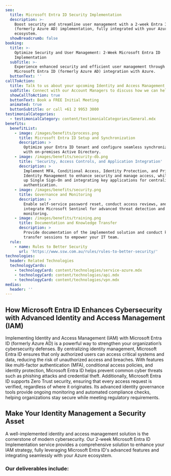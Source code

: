 ```yaml
---
seo:
  title: Microsoft Entra ID Security Implementation
  description: >-
    Boost security and streamline user management with a 2-week Entra ID
    (formerly Azure AD) implementation, fully integrated with your Azure
    ecosystem.
  showBreadcrumb: false
booking:
  title: >-
    Optimize Security and User Management: 2-Week Microsoft Entra ID
    Implementation
  subTitle: >-
    Experience enhanced security and efficient user management through seamless
    Microsoft Entra ID (formerly Azure AD) integration with Azure.
  buttonText: ''
callToAction:
  title: Talk to us about your upcoming Identity and Access Management project
  subTitle: Connect with our Account Managers to discuss how we can help.
  showCallToAction: true
  buttonText: Book a FREE Initial Meeting
  animated: true
  buttonSubtitle: or call +61 2 9953 3000
testimonialCategories:
  - testimonialCategory: content/testimonialCategories/General.mdx
benefits:
  benefitList:
    - image: /images/benefits/process.png
      title: Microsoft Entra ID Setup and Synchronization
      description: >
        Optimize your Entra ID tenant and configure seamless synchronization
        with on-premises Active Directory.
    - image: /images/benefits/security-db.png
      title: 'Security, Access Controls, and Application Integration'
      description: >
        Implement MFA, Conditional Access, Identity Protection, and Privileged
        Identity Management to enhance security and manage access, while setting
        up Single Sign-On and integrating key applications for centralized
        authentication.
    - image: /images/benefits/security.png
      title: Governance and Monitoring
      description: >
        Enable self-service password reset, conduct access reviews, and
        integrate Microsoft Sentinel for advanced threat detection and
        monitoring.
    - image: /images/benefits/training.png
      title: Documentation and Knowledge Transfer
      description: >
        Provide documentation of the implemented solution and conduct knowledge
        transfer sessions to empower your IT team.
  rule:
    - name: Rules to Better Security
      url: 'https://www.ssw.com.au/rules/rules-to-better-security/'
technologies:
  header: Related Technologies
  technologyCards:
    - technologyCard: content/technologies/service-azure.mdx
    - technologyCard: content/technologies/api.mdx
    - technologyCard: content/technologies/vpn.mdx
medias:
  header: ''
---
```


## How Microsoft Entra ID Enhances Cybersecurity with Advanced Identity and Access Management (IAM)

Implementing Identity and Access Management (IAM) with Microsoft Entra ID (formerly Azure AD) is a powerful way to strengthen your organization’s cybersecurity defenses. By centralizing identity management, Microsoft Entra ID ensures that only authorized users can access critical systems and data, reducing the risk of unauthorized access and breaches. With features like multi-factor authentication (MFA), conditional access policies, and identity protection, Microsoft Entra ID helps prevent common cyber threats such as phishing attacks and credential theft. Additionally, Microsoft Entra ID supports Zero Trust security, ensuring that every access request is verified, regardless of where it originates. Its advanced identity governance tools provide ongoing monitoring and automated compliance checks, helping organizations stay secure while meeting regulatory requirements.

## Make Your Identity Management a Security Asset

A well-implemented identity and access management solution is the cornerstone of modern cybersecurity. Our 2-week Microsoft Entra ID Implementation service provides a comprehensive solution to enhance your IAM strategy, fully leveraging Microsoft Entra ID's advanced features and integrating seamlessly with your Azure ecosystem.

<VideoEmbed url="https://www.youtube.com/watch?v=lYR1ezTKJgA&t=15s" caption="Cost cutting with Power Apps and development strategies with Richard Campbell and Ulysses Maclaren (6 mins)" duration="" removeMargin={false} />

### Our deliverables include:
